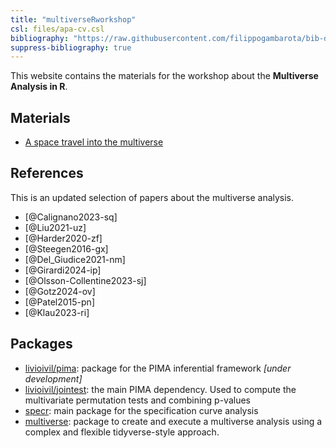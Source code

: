 ```yaml
---
title: "multiverseRworkshop"
csl: files/apa-cv.csl
bibliography: "https://raw.githubusercontent.com/filippogambarota/bib-database/main/references.bib"
suppress-bibliography: true
---
```


This website contains the materials for the workshop about the **Multiverse Analysis in R**.

## Materials

- [A space travel into the multiverse](materials/space-travel-multiverse.qmd)

## References

This is an updated selection of papers about the multiverse analysis.

- [@Calignano2023-sq]
- [@Liu2021-uz]
- [@Harder2020-zf]
- [@Steegen2016-gx]
- [@Del_Giudice2021-nm]
- [@Girardi2024-ip]
- [@Olsson-Collentine2023-sj]
- [@Gotz2024-ov]
- [@Patel2015-pn]
- [@Klau2023-ri]

## Packages

- [livioivil/pima](https://github.com/livioivil/pima): package for the PIMA inferential framework *[under development]*
- [livioivil/jointest](https://github.com/livioivil/jointest): the main PIMA dependency. Used to compute the multivariate permutation tests and combining p-values
- [specr](https://masurp.github.io/specr/): main package for the specification curve analysis
- [multiverse](https://cran.r-project.org/web/packages/multiverse/readme/README.html): package to create and execute a multiverse analysis using a complex and flexible tidyverse-style approach.
